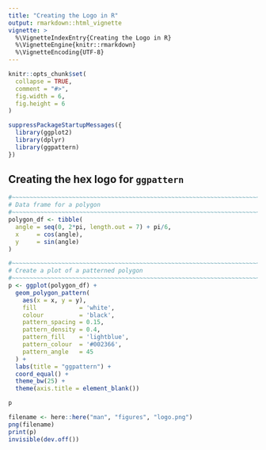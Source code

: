 ```yaml
---
title: "Creating the Logo in R"
output: rmarkdown::html_vignette
vignette: >
  %\VignetteIndexEntry{Creating the Logo in R}
  %\VignetteEngine{knitr::rmarkdown}
  %\VignetteEncoding{UTF-8}
---
```


```r
knitr::opts_chunk$set(
  collapse = TRUE,
  comment = "#>",
  fig.width = 6,
  fig.height = 6
)
```

```r
suppressPackageStartupMessages({
  library(ggplot2)
  library(dplyr)
  library(ggpattern)
})
```


Creating the hex logo for `ggpattern`
------------------------------------------------------------------------------


```r
#~~~~~~~~~~~~~~~~~~~~~~~~~~~~~~~~~~~~~~~~~~~~~~~~~~~~~~~~~~~~~~~~~~~~~~~~~~~~~
# Data frame for a polygon
#~~~~~~~~~~~~~~~~~~~~~~~~~~~~~~~~~~~~~~~~~~~~~~~~~~~~~~~~~~~~~~~~~~~~~~~~~~~~~
polygon_df <- tibble(
  angle = seq(0, 2*pi, length.out = 7) + pi/6,
  x     = cos(angle),
  y     = sin(angle)
)

#~~~~~~~~~~~~~~~~~~~~~~~~~~~~~~~~~~~~~~~~~~~~~~~~~~~~~~~~~~~~~~~~~~~~~~~~~~~~~
# Create a plot of a patterned polygon
#~~~~~~~~~~~~~~~~~~~~~~~~~~~~~~~~~~~~~~~~~~~~~~~~~~~~~~~~~~~~~~~~~~~~~~~~~~~~~
p <- ggplot(polygon_df) +
  geom_polygon_pattern(
    aes(x = x, y = y), 
    fill            = 'white', 
    colour          = 'black', 
    pattern_spacing = 0.15, 
    pattern_density = 0.4, 
    pattern_fill    = 'lightblue',
    pattern_colour  = '#002366', 
    pattern_angle   = 45
  ) + 
  labs(title = "ggpattern") + 
  coord_equal() + 
  theme_bw(25) + 
  theme(axis.title = element_blank())

p
```

```r
filename <- here::here("man", "figures", "logo.png")
png(filename)
print(p)
invisible(dev.off())
```
